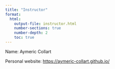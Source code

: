 ```yaml
---
title: "Instructor"
format: 
  html:
    output-file: instructor.html
    number-sections: true
    number-depth: 2
    toc: true
---
```


Name: Aymeric Collart

Personal website: <a href="https://aymeric-collart.github.io/" target="_blank">https://aymeric-collart.github.io/</a>